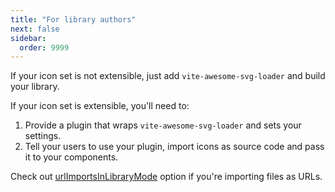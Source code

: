 ```yaml
---
title: "For library authors"
next: false
sidebar:
  order: 9999
---
```


If your icon set is not extensible, just add `vite-awesome-svg-loader` and build your library.

If your icon set is extensible, you'll need to:

1. Provide a plugin that wraps `vite-awesome-svg-loader` and sets your settings.
1. Tell your users to use your plugin, import icons as source code and pass it to your components.

Check out [urlImportsInLibraryMode](/loader-api-reference/interfaces/svgloaderoptions/#urlimportsinlibrarymode) option if you're importing files as URLs.
